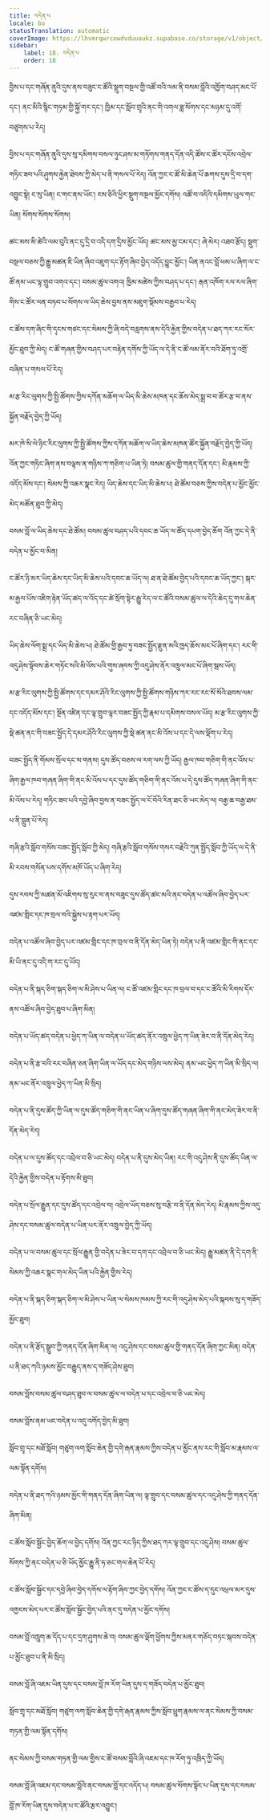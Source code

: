 ```yaml
---
title: བདེན་པ
locale: bo
statusTranslation: automatic
coverImage: https://lhvmrqwrcowdvduuaukz.supabase.co/storage/v1/object/public/strapi-uploads/small_cover-educacion-fundamental.webp-2d51a7828a2b1309555be27f7e2a61a0.webp
sidebar:
    label: 18. བདེན་པ
    order: 18
---
```

བྱིས་པ་དང་གཞོན་ནུའི་དུས་ནས་བཟུང་ང་ཚོའི་སྡུག་བསྔལ་གྱི་འཚོ་བའི་ལམ་ནི་བསམ་བློའི་འཁྱོག་བཤད་མང་པོ་དང་། ནང་མིའི་སྙིང་གཏམ་གྱི་སྐྱོ་གར་དང་། ཁྱིམ་དང་སློབ་གྲྭའི་ནང་གི་འགལ་ཟླ་སོགས་དང་མཉམ་དུ་འགོ་བཙུགས་པ་རེད།

བྱིས་པ་དང་གཞོན་ནུའི་དུས་སུ་དམིགས་བསལ་ཉུང་ཤས་མ་གཏོགས་གནད་དོན་འདི་ཚོས་ང་ཚོར་དངོས་འབྲེལ་གཏིང་ཟབ་པའི་ཤུགས་རྐྱེན་ཐེབས་ཀྱི་མེད་པ་ནི་གསལ་པོ་རེད། འོན་ཀྱང་ང་ཚོ་མི་ཆེན་པོ་ཆགས་དུས་དྲི་བ་དག་འབྱུང་སྟེ། ང་སུ་ཡིན། ང་གང་ནས་ཡོང་། ངས་ཅིའི་ཕྱིར་སྡུག་བསྔལ་མྱོང་དགོས། འཚོ་བ་འདིའི་དམིགས་ཡུལ་གང་ཡིན། སོགས་སོགས་སོགས།

ཚང་མས་མི་ཚེའི་ལམ་བུའི་ནང་དུ་དྲི་བ་འདི་དག་དྲིས་མྱོང་ཡོད། ཚང་མས་མྱ་ངམ་དང་། ཞེ་མེར། འཐབ་རྩོད། སྡུག་བསྔལ་བཅས་ཀྱི་རྒྱུ་མཚན་ཇི་ཡིན་ཞིབ་འཇུག་དང་རྟོག་ཞིབ་བྱེད་འདོད་བྱུང་མྱོང་། ཡིན་ནའང་བློ་ཕམ་པ་ཞིག་ལ་ང་ཚོ་ནམ་ཡང་ལྟ་གྲུབ་འགའ་དང་། བསམ་ཚུལ་འགའ། ཁྱིམ་མཚེས་ཀྱིས་བཤད་པ་དང་། རྒན་འཁོག་རལ་རལ་ཞིག་གིས་ང་ཚོར་ལན་བཏབ་པ་སོགས་ལ་ཡིད་ཆེས་བྱས་ནས་མཇུག་སྡོམས་བརྒྱབ་པ་རེད།

ང་ཚོས་དག་ཞིང་གི་དྭངས་གཙང་དང་སེམས་ཀྱི་ཞི་བདེ་བརླགས་ནས་དེའི་རྐྱེན་གྱིས་བདེན་པ་ཐད་ཀར་རང་སོར་མྱོང་ཐུབ་ཀྱི་མེད། ང་ཚོ་གཞན་གྱིས་བཤད་པར་བརྟེན་དགོས་ཀྱི་ཡོད་ལ་དེ་ནི་ང་ཚོ་ལམ་ནོར་བའི་ཐོག་ཏུ་འགྲོ་བཞིན་པ་གསལ་པོ་རེད།

མ་རྩ་རིང་ལུགས་ཀྱི་སྤྱི་ཚོགས་ཀྱིས་དཀོན་མཆོག་ལ་ཡིད་མི་ཆེས་མཁན་དང་ཆོས་མེད་སྨྲ་བ་བ་ཚོར་རྩ་བ་ནས་སྐྱོན་བརྗོད་བྱེད་ཀྱི་ཡོད།

མར་ཁེ་སི་ལེ་ཉིང་རིང་ལུགས་ཀྱི་སྤྱི་ཚོགས་ཀྱིས་དཀོན་མཆོག་ལ་ཡིད་ཆེས་མཁན་ཚོར་སྐྱོན་བརྗོད་བྱེད་ཀྱི་ཡོད། འོན་ཀྱང་གཏིང་ཞིག་ནས་བལྟས་ན་གཉིས་ཀ་གཅིག་པ་ཡིན་ཏེ། བསམ་ཚུལ་གྱི་གནད་དོན་དང་། མི་རྣམས་ཀྱི་འདོད་མོས་དང་། སེམས་ཀྱི་འཆར་སྣང་རེད། ཡིད་ཆེས་དང་ཡིད་མི་ཆེས་པ། ཐེ་ཚོམ་བཅས་ཀྱིས་བདེན་པ་མྱོང་མྱོང་མེད་མཚོན་ཐུབ་ཀྱི་མེད།

བསམ་བློ་ལ་ཡིད་ཆེས་དང་ཐེ་ཚོམ། བསམ་ཚུལ་བཤད་པའི་དབང་ཆ་ཡོད་ལ་ཚོད་དཔག་བྱེད་ཆོག འོན་ཀྱང་དེ་ནི་བདེན་པ་མྱོང་བ་མིན།

ང་ཚོར་ཉི་མར་ཡིད་ཆེས་དང་ཡིད་མི་ཆེས་པའི་དབང་ཆ་ཡོད་ལ། ཐ་ན་ཐེ་ཚོམ་བྱེད་པའི་དབང་ཆ་ཡོད་ཀྱང་། སྐར་མ་རྒྱལ་པོས་འཇིག་རྟེན་ཡོད་ཚད་ལ་འོད་དང་ཚེ་སྲོག་སྟེར་རྒྱུ་རེད་ལ་ང་ཚོའི་བསམ་ཚུལ་ལ་དེའི་ཆེད་དུ་གལ་ཆེན་རང་བཞིན་ཅི་ཡང་མེད།

ཡིད་ཆེས་ལོག་སྨྲ་དང་ཡིད་མི་ཆེས་པ། ཐེ་ཚོམ་གྱི་རྒྱབ་ཏུ་བཟང་སྤྱོད་རྫུན་མའི་ཁྱད་ཆོས་མང་པོ་ཞིག་དང་། རང་གི་འདུ་ཤེས་སྟོབས་ཆེར་གཏོང་སའི་མི་འོས་པའི་གུས་ཞབས་ཀྱི་འདུ་ཤེས་ནོར་འཁྲུལ་མང་པོ་ཞིག་སྦས་ཡོད།

མ་རྩ་རིང་ལུགས་ཀྱི་སྤྱི་ཚོགས་དང་དམར་ཤོའི་རིང་ལུགས་ཀྱི་སྤྱི་ཚོགས་གཉིས་ཀར་རང་རང་སོ་སོའི་ཐབས་ལམ་དང་འདོད་མོས་དང་། སྔོན་འཛིན་དང་ལྟ་གྲུབ་ལྟར་བཟང་སྤྱོད་ཀྱི་རྣམ་པ་དམིགས་བསལ་ཡོད། མ་རྩ་རིང་ལུགས་ཀྱི་སྡེ་ཚན་ནང་གི་བཟང་སྤྱོད་དེ་དམར་ཤོའི་རིང་ལུགས་ཀྱི་སྡེ་ཚན་ནང་མི་འོས་པ་དང་དེ་ལས་ལྡོག་པ་རེད།

བཟང་སྤྱོད་ནི་གོམས་སྲོལ་དང་ས་གནས། དུས་ཚོད་བཅས་ལ་རག་ལས་ཀྱི་ཡོད། རྒྱལ་ཁབ་གཅིག་གི་ནང་འོས་པ་ཞིག་རྒྱལ་ཁབ་གཞན་ཞིག་གི་ནང་མི་འོས་པ་དང་དུས་ཚོད་གཅིག་གི་ནང་འོས་པ་དེ་དུས་ཚོད་གཞན་ཞིག་གི་ནང་མི་འོས་པ་རེད། གཏིང་ཟབ་པའི་དབྱེ་ཞིབ་བྱས་ན་བཟང་སྤྱོད་ལ་ངོ་བོའི་རིན་ཐང་ཅི་ཡང་མེད་ལ། བརྒྱ་ཆ་བརྒྱ་ཐམ་པ་ནི་བླུན་པོ་རེད།

གཞི་རྩའི་སློབ་གསོས་བཟང་སྤྱོད་སློབ་ཀྱི་མེད། གཞི་རྩའི་སློབ་གསོས་གསར་བརྗེའི་ཀུན་སྤྱོད་སློབ་ཀྱི་ཡོད་ལ་དེ་ནི་མི་རབས་གསོན་པས་དགོས་མཁོ་ཡོད་པ་ཞིག་རེད།

དུས་རབས་ཀྱི་མཚན་མོ་འཇིགས་སུ་རུང་བ་ནས་བཟུང་དུས་ཚོད་ཚང་མའི་ནང་བདེན་པ་འཚོལ་ཞིབ་བྱེད་པར་འཛམ་གླིང་དང་ཁ་བྲལ་བའི་སྐྱེས་པ་རྟག་པར་ཡོད།

བདེན་པ་འཚོལ་ཞིབ་བྱེད་པར་འཛམ་གླིང་དང་ཁ་བྲལ་བ་ནི་དོན་མེད་ཡིན་ཏེ། བདེན་པ་ནི་འཛམ་གླིང་གི་ནང་དང་མི་ཡི་ནང་དུ་འདི་ག་རང་དུ་ཡོད།

བདེན་པ་ནི་སྐད་ཅིག་སྐད་ཅིག་ལ་མི་ཤེས་པ་ཡིན་ལ། ང་ཚོ་འཛམ་གླིང་དང་ཁ་བྲལ་བ་དང་ང་ཚོའི་མི་རིགས་དོར་ནས་འཚོལ་ཞིབ་བྱེད་ཐུབ་པ་ཞིག་མིན།

བདེན་པ་ཡོད་ཚད་བདེན་པ་ཕྱེད་ཀ་ཡིན་ལ་བདེན་པ་ཡོད་ཚད་ནོར་འཁྲུལ་ཕྱེད་ཀ་ཡིན་ཟེར་བ་ནི་དོན་མེད་རེད།

བདེན་པ་ནི་རྩ་བའི་རང་བཞིན་ཅན་ཞིག་ཡིན་ལ་ཡོད་དང་མེད་གཉིས་ལས་མེད། ནམ་ཡང་ཕྱེད་ཀ་ཡིན་མི་སྲིད་ལ། ནམ་ཡང་ནོར་འཁྲུལ་ཕྱེད་ཀ་ཡིན་མི་སྲིད།

བདེན་པ་ནི་དུས་ཚོད་ཀྱི་ཡིན་ལ་དུས་ཚོད་གཅིག་གི་ནང་ཡིན་པ་ཞིག་དུས་ཚོད་གཞན་ཞིག་གི་ནང་མེད་ཟེར་བ་ནི་དོན་མེད་རེད།

བདེན་པ་ལ་དུས་ཚོད་དང་འབྲེལ་བ་ཅི་ཡང་མེད། བདེན་པ་ནི་དུས་མེད་ཡིན། རང་གི་འདུ་ཤེས་ནི་དུས་ཚོད་ཡིན་ལ་དེའི་རྐྱེན་གྱིས་བདེན་པ་རྟོགས་མི་ཐུབ།

བདེན་པ་སྲོལ་རྒྱུན་དང་དུས་ཚོད་དང་འབྲེལ་བ། འབྲེལ་ཡོད་བཅས་སུ་བརྩི་བ་ནི་དོན་མེད་རེད། མི་རྣམས་ཀྱིས་འདུ་ཤེས་དང་བསམ་ཚུལ་བདེན་པ་ཡིན་པར་ནོར་འཁྲུལ་བྱེད་ཀྱི་ཡོད།

བདེན་པ་ལ་བསམ་ཚུལ་དང་སྲོལ་རྒྱུན་གྱི་བདེན་པ་ཟེར་བ་དག་དང་འབྲེལ་བ་ཅི་ཡང་མེད། རྒྱུ་མཚན་ནི་དེ་དག་ནི་སེམས་ཀྱི་འཆར་སྣང་གལ་མེད་ཡིན་པའི་རྐྱེན་གྱིས་རེད།

བདེན་པ་ནི་སྐད་ཅིག་སྐད་ཅིག་ལ་མི་ཤེས་པ་ཡིན་ལ་སེམས་ཁམས་ཀྱི་རང་གི་འདུ་ཤེས་མེད་པའི་སྐབས་སུ་ད་གཟོད་མྱོང་ཐུབ།

བདེན་པ་ནི་རྩོད་སྒྲུབ་ཀྱི་གནད་དོན་ཞིག་མིན་ལ། འདུ་ཤེས་དང་བསམ་ཚུལ་གྱི་གནད་དོན་ཞིག་ཀྱང་མིན། བདེན་པ་ནི་ཐད་ཀའི་ཉམས་མྱོང་བརྒྱུད་ནས་ད་གཟོད་ཤེས་ཐུབ།

བསམ་བློས་བསམ་ཚུལ་བཤད་ཐུབ་ལ་བསམ་ཚུལ་ལ་བདེན་པ་དང་འབྲེལ་བ་ཅི་ཡང་མེད།

བསམ་བློས་ནམ་ཡང་བདེན་པ་འདུ་འགོད་བྱེད་མི་ཐུབ།

སློབ་གྲྭ་དང་མཐོ་སློབ། གཙུག་ལག་སློབ་ཆེན་གྱི་དགེ་རྒན་རྣམས་ཀྱིས་བདེན་པ་མྱོང་ནས་རང་གི་སློབ་མ་རྣམས་ལ་ལམ་སྟོན་དགོས།

བདེན་པ་ནི་ཐད་ཀའི་ཉམས་མྱོང་གི་གནད་དོན་ཞིག་ཡིན་ལ། ལྟ་གྲུབ་དང་བསམ་ཚུལ་དང་འདུ་ཤེས་ཀྱི་གནད་དོན་ཞིག་མིན།

ང་ཚོས་སློབ་སྦྱོང་བྱེད་ཆོག་ལ་བྱེད་དགོས། འོན་ཀྱང་རང་ཉིད་ཀྱིས་ཐད་ཀར་ལྟ་གྲུབ་དང་འདུ་ཤེས། བསམ་ཚུལ་སོགས་ཀྱི་ནང་བདེན་པ་ཅི་ཡོད་མྱོང་རྒྱུ་ནི་ཧ་ཅང་གལ་ཆེན་པོ་རེད།

ང་ཚོས་སློབ་སྦྱོང་དང་དབྱེ་ཞིབ་བྱེད་དགོས་ལ་རྟོག་ཞིབ་ཀྱང་བྱེད་དགོས། འོན་ཀྱང་ང་ཚོས་ད་དུང་འཕྲལ་མར་དུས་འགྱངས་མེད་པར་ང་ཚོས་སློབ་སྦྱོང་བྱེད་པའི་ནང་དུ་བདེན་པ་མྱོང་དགོས།

བསམ་བློ་འཁྲུག་ཆ་དོད་པ་དང་དྲག་ཤུགས་ཆེ་བ། བསམ་ཚུལ་ལྡོག་ཕྱོགས་ཀྱིས་མནར་གཅོད་བཏང་སྐབས་བདེན་པ་མྱོང་ཐུབ་པ་ནི་མི་སྲིད།

བསམ་བློ་ཞི་འཇམ་ཡིན་དུས་དང་བསམ་བློ་ཁ་རོག་ཡིན་དུས་ད་གཟོད་བདེན་པ་མྱོང་ཐུབ།

སློབ་གྲྭ་དང་མཐོ་སློབ། གཙུག་ལག་སློབ་ཆེན་གྱི་དགེ་རྒན་རྣམས་ཀྱིས་སློབ་ཕྲུག་རྣམས་ལ་ནང་སེམས་ཀྱི་བསམ་གཏན་གྱི་ལམ་སྟོན་དགོས།

ནང་སེམས་ཀྱི་བསམ་གཏན་གྱི་ལམ་གྱིས་ང་ཚོ་བསམ་བློའི་ཞི་འཇམ་དང་ཁ་རོག་ཏུ་འཁྲིད་ཀྱི་ཡོད།

བསམ་བློ་ཞི་འཇམ་དང་བསམ་བློའི་ནང་བསམ་བློ་དང་འདོད་པ། བསམ་ཚུལ་སོགས་སྟོང་པ་ཡིན་དུས་དང་བསམ་བློ་ཁ་རོག་ཡིན་དུས་བདེན་པ་ང་ཚོའི་རྩར་འབྱུང་།

